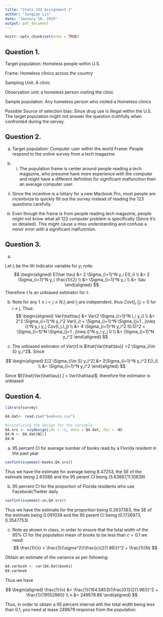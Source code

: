```yaml
---
title: "Stats 332 Assignment 1"
author: "Junqiao Lin"
date: "January 16, 2019"
output: pdf_document
---
```


```r
knitr::opts_chunk$set(echo = TRUE)
```

## Question 1. 

Target population: Homeless people within U.S.

Frame: Homeless clinics across the country

Sampling Unit: A clinic 

Observation unit: a homeless person visiting the clinic

Sample population: Any homeless person who visited a Homeless clinics 

Possible Source of selection bias: Since drug use is illegal within the U.S. The target population might not answer the question truthfully when confronted during the servey. 

\newpage

## Question 2. 

a) 
Target population: Computer user within the world
Frame: People respond to the online survey from a tech magazine.

b) i) The population frame is center around people reading a tech magazine, who presume have more experience with the computer and might have a different definition for significant malfunction then an average computer user. 

ii) Since the incentive is a lottary for a new Macbook Pro, most people are incentivize to quickly fill out the survey instead of reading the 123 questions carefully.

iii) Even though the frame is from people reading tech magazine, people might not know what all 123 computer problem is specifically (Since it's so detailed). This might cause a miss understanding and confuse a minor error with a significant malfunction. 
\newpage

## Question 3. 

a)

Let $I_i$ be the ith indicator variable  for $y_i$ note: 
$$
\begin{aligned}
E(\hat \tau) &=  2 \Sigma_{i=1}^N y_i E(I_i) \\
&=  2 \Sigma_{i=1}^N y_i \frac{1}{2} \\
&=  \Sigma_{i=1}^N y_i \\
&= \tau
\end{aligned}
$$ 
Therefore $\hat \tau$ is an unbiased estimator for $\tau$. 

b)
Note for any $1 \leq i< j \leq N$,$I_i$ and $I_j$ are independent, thus $Cov(I_i ,I_j) = 0$ for $i \neq j$, Thus:
$$
\begin{aligned}
Var(\hat\tau) &= Var(2 \Sigma_{i=1}^N I_i y_i) \\
&= 2^2 \Sigma_{i=1}^N y_i^2 Var(I_i) + \Sigma_{i=1}^N \Sigma_{j=1 , j\neq i}^N y_i y_j Cov(I_i,I_j) \\
&= 4 \Sigma_{i=1}^N y_i^2 (0.5)^2 + \Sigma_{i=1}^N \Sigma_{j=1 , j\neq i}^N y_i y_j 0 \\
&= \Sigma_{i=1}^N y_i^2
\end{aligned}
$$

c) The unbiased estimator of $Var(\hat\tau)$ is $\hat{Var(\hat\tau)} =2 \Sigma_{i\in S} y_i^2$. Since 

$$
\begin{aligned}
E[2 \Sigma_{i\in S}  y_i^2] &= 2\Sigma_{i=1}^N y_i^2 E[I_i] \\
&= \Sigma_{i=1}^N y_i^2
\end{aligned}
$$

Since $E[\hat{Var(\hat\tau)} ] = Var(\hat\tau)$, therefore the estimator is unbiased

\newpage

## Question 4. 

```r
library(survey)
```
```r
Q4.dat<- read.csv("bookssn.csv")

#initalizing the design for the variable
Q4.srs <- svydesign(ids = ~1, data = Q4.dat, fpc = ~N)
Q4.N <- Q4.dat$N[1]
Q4.N
```

a) 95 percent CI for average number of books read by a Florida resident in the past year
```r
confint(svymean(~books,Q4.srs))
```

Thus we have the estimate for average being 8.47253, the SE of the estimate being 2.63586 and the 95 perent CI being (5.83667,11.10839)

b) 95 percent CI for the proportion of Florida residents who use Facebook/Twitter daily
```r
confint(svymean(~sn,Q4.srs))
```

Thus we have the estimate for the proportion being 0.2637363, the SE of the estimate being 0.091039 and the 95 perent CI being (0.1726973, 0.3547753)

c) Note as shown in class, in order to ensure that the total width of the 95% CI for the population mean of books to be less than $c = 0.1$ we need:
$$
\frac{1}{n} < \frac{1}{\sigma^2}(\frac{c}{2(1.96)})^2 + \frac{1}{N} 
$$

Obtain an estimate of the variance as per following:

```r
Q4.varbook <- var(Q4.dat$books)
Q4.varbook
```

Thus we have 

$$
\begin{aligned}
\frac{1}{n} &< \frac{1}{164.5853}(\frac{0.1}{2(1.96)})^2 + \frac{1}{19552860} \\
n &> 249678.86 
\end{aligned}
$$

Thus, in order to obtain a 95 percent interval wth the total width being less than 0.1, you need at lease 249679 response from the population. 